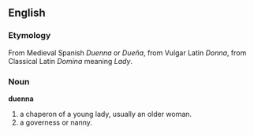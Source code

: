 ==English==

===Etymology===
From Medieval Spanish ''Duenna'' or ''Dueña'', from Vulgar Latin ''Donna'', from Classical Latin ''Domina'' meaning ''Lady''.

===Noun===
'''duenna'''

# a chaperon of a young lady, usually an older woman.
# a governess or nanny.